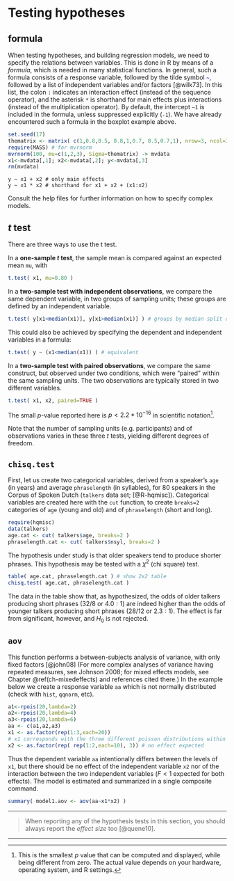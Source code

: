 # Testing hypotheses {#ch-testinghypotheses}

## formula

When testing hypotheses, and building regression models, we need to
    specify the relations between variables. This is done in
    R  by means of a *formula*, which is needed in many
    statistical functions. In general, such a formula consists of a
    response variable, followed by the tilde symbol
    [`~`]{style="color: blue"}, followed by a list of independent
    variables and/or factors [@wilk73].
In this list, the colon
    `:` indicates an interaction effect (instead
    of the sequence operator), and the asterisk
    `*` is shorthand for main effects plus
    interactions (instead of the multiplication operator). 
    By default,
    the intercept `~1` is included in the
    formula, unless suppressed explicitly
    (`-1`). We have already encountered such a formula
    in the boxplot example above.

```r
set.seed(17)
thematrix <- matrix( c(1,0.8,0.5, 0.8,1,0.7, 0.5,0.7,1), nrow=3, ncol=3 )
require(MASS) # for mvrnorm
mvrnorm(100, mu=c(1,2,3), Sigma=thematrix) -> mvdata
x1<-mvdata[,1]; x2<-mvdata[,2]; y<-mvdata[,3]
rm(mvdata)
```

```{}
y ~ x1 + x2 # only main effects 
y ~ x1 * x2 # shorthand for x1 + x2 + (x1:x2) 
```

Consult the help files for further information on how to specify
    complex models.

## $t$ test
There are three ways to use the t test. 

In a **one-sample $t$ test**, the sample mean is compared against an expected mean `mu`,
    with
```r
t.test( x1, mu=0.80 )
```

In a **two-sample test with independent observations**, we compare
    the same dependent variable, in two groups of sampling units; these groups are defined by an independent variable.
```r
t.test( y[x1<median(x1)], y[x1>median(x1)] ) # groups by median split of x1
```

This could also be achieved by specifying the dependent and
    independent variables in a formula:
```r
t.test( y ~ (x1<median(x1)) ) # equivalent
```

In a **two-sample test with paired observations**, we compare the same construct, but observed under two conditions, which were "paired" within the same sampling units. The two observations are typically stored in two different variables. 
```r
t.test( x1, x2, paired=TRUE )
```

The small $p$-value reported here is $p < 2.2 * 10^{-16}$ in scientific notation^[This is the smallest $p$ value that can be computed and displayed, while being different from zero. The actual value depends on your hardware, operating system, and R settings.]. 

Note that the number of sampling units (e.g. participants) and of observations varies in these three $t$ tests, yielding different degrees of freedom. 

## `chisq.test`

First, let us create two categorical variables, derived from a
    speaker's `age` (in years) and average `phraselength` (in
    syllables), for 80 speakers in the Corpus of Spoken Dutch (`talkers` data set; [@R-hqmisc]).
    Categorical variables are created here with the
    `cut` function, to create
    `breaks=2` categories of `age` (young and
    old) and of `phraselength` (short and long).
```r
require(hqmisc)
data(talkers)
age.cat <- cut( talkers$age, breaks=2 )
phraselength.cat <- cut( talkers$nsyl, breaks=2 )
```

The hypothesis under study is that older speakers tend to produce
    shorter phrases. This hypothesis may be tested with a $\chi^2$ (chi
    square) test.\
```r
table( age.cat, phraselength.cat ) # show 2x2 table
chisq.test( age.cat, phraselength.cat ) 
```

The data in the table show that, as hypothesized, the odds of older talkers producing short phrases ($32/8$ or $4.0:1$) are indeed higher than the odds of younger talkers producing short phrases ($28/12$ or $2.3:1$). The effect is far from significant, however, and $H_0$ is not rejected.

## `aov`

This function performs a between-subjects analysis of variance, with
    only fixed factors [@john08] (For more complex
    analyses of variance having repeated measures, see Johnson 2008; for mixed effects models, see Chapter \@ref(ch-mixedeffects) and references cited there.)
    In the example below we create a
    response variable `aa` which is not normally distributed 
    (check
    with `hist`, `qqnorm`, etc).\
```r
a1<-rpois(20,lambda=2)
a2<-rpois(20,lambda=4) 
a3<-rpois(20,lambda=6) 
aa <- c(a1,a2,a3) 
x1 <- as.factor(rep(1:3,each=20)) 
# x1 corresponds with the three different poisson distributions within aa
x2 <- as.factor(rep( rep(1:2,each=10), 3)) # no effect expected
```

Thus the dependent variable `aa` intentionally differs between the levels of `x1`, but there should be no effect of the independent variable `x2` nor of the interaction between the two independent variables ($F<1$ expected for both effects). The model is estimated and summarized in a single composite command. 

```r
summary( model1.aov <- aov(aa~x1*x2) )
```

---

> When reporting any of the hypothesis tests in this section, you should always report the _effect size_ too [@quene10]. 

---
